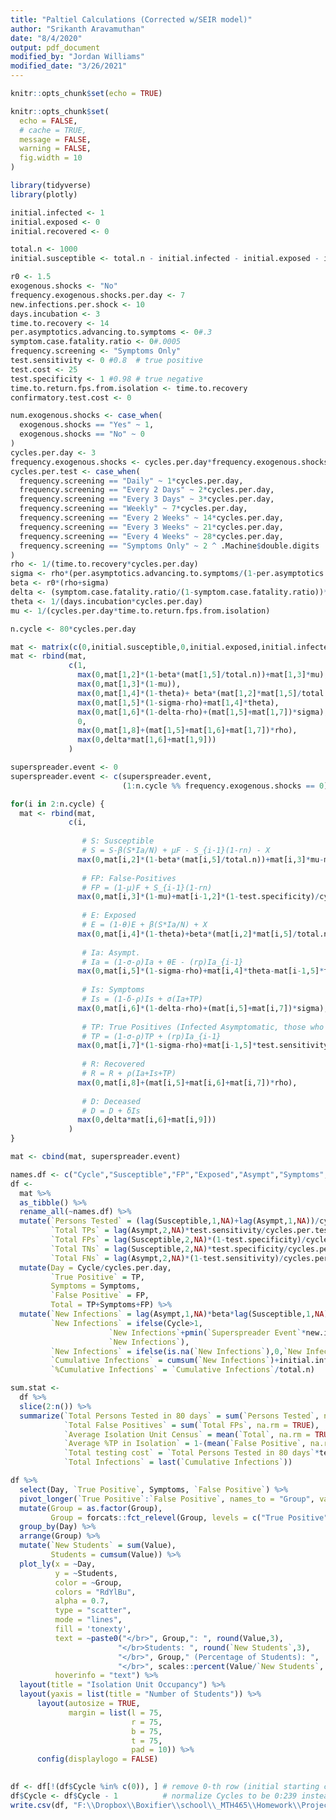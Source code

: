 ```yaml
---
title: "Paltiel Calculations (Corrected w/SEIR model)"
author: "Srikanth Aravamuthan"
date: "8/4/2020"
output: pdf_document
modified_by: "Jordan Williams"
modified_date: "3/26/2021"
---
```


```r
knitr::opts_chunk$set(echo = TRUE)

knitr::opts_chunk$set(
  echo = FALSE,
  # cache = TRUE, 
  message = FALSE,
  warning = FALSE, 
  fig.width = 10
)

library(tidyverse)
library(plotly)

```

```r
initial.infected <- 1
initial.exposed <- 0
initial.recovered <- 0

total.n <- 1000
initial.susceptible <- total.n - initial.infected - initial.exposed - initial.recovered

r0 <- 1.5
exogenous.shocks <- "No"
frequency.exogenous.shocks.per.day <- 7
new.infections.per.shock <- 10
days.incubation <- 3
time.to.recovery <- 14
per.asymptotics.advancing.to.symptoms <- 0#.3
symptom.case.fatality.ratio <- 0#.0005
frequency.screening <- "Symptoms Only"
test.sensitivity <- 0 #0.8  # true positive
test.cost <- 25
test.specificity <- 1 #0.98 # true negative
time.to.return.fps.from.isolation <- time.to.recovery
confirmatory.test.cost <- 0

```

```r
num.exogenous.shocks <- case_when(
  exogenous.shocks == "Yes" ~ 1,
  exogenous.shocks == "No" ~ 0
)
cycles.per.day <- 3
frequency.exogenous.shocks <- cycles.per.day*frequency.exogenous.shocks.per.day
cycles.per.test <- case_when(
  frequency.screening == "Daily" ~ 1*cycles.per.day,
  frequency.screening == "Every 2 Days" ~ 2*cycles.per.day,
  frequency.screening == "Every 3 Days" ~ 3*cycles.per.day,
  frequency.screening == "Weekly" ~ 7*cycles.per.day,
  frequency.screening == "Every 2 Weeks" ~ 14*cycles.per.day,
  frequency.screening == "Every 3 Weeks" ~ 21*cycles.per.day,
  frequency.screening == "Every 4 Weeks" ~ 28*cycles.per.day,
  frequency.screening == "Symptoms Only" ~ 2 ^ .Machine$double.digits
)
rho <- 1/(time.to.recovery*cycles.per.day)
sigma <- rho*(per.asymptotics.advancing.to.symptoms/(1-per.asymptotics.advancing.to.symptoms))
beta <- r0*(rho+sigma)
delta <- (symptom.case.fatality.ratio/(1-symptom.case.fatality.ratio))*rho
theta <- 1/(days.incubation*cycles.per.day)
mu <- 1/(cycles.per.day*time.to.return.fps.from.isolation)

```

```r
n.cycle <- 80*cycles.per.day

mat <- matrix(c(0,initial.susceptible,0,initial.exposed,initial.infected,0,0,initial.recovered,0), nrow = 1)
mat <- rbind(mat,
             c(1,
               max(0,mat[1,2]*(1-beta*(mat[1,5]/total.n))+mat[1,3]*mu),
               max(0,mat[1,3]*(1-mu)),
               max(0,mat[1,4]*(1-theta)+ beta*(mat[1,2]*mat[1,5]/total.n)),
               max(0,mat[1,5]*(1-sigma-rho)+mat[1,4]*theta),
               max(0,mat[1,6]*(1-delta-rho)+(mat[1,5]+mat[1,7])*sigma),
               0,
               max(0,mat[1,8]+(mat[1,5]+mat[1,6]+mat[1,7])*rho),
               max(0,delta*mat[1,6]+mat[1,9]))
             )

superspreader.event <- 0
superspreader.event <- c(superspreader.event, 
                         (1:n.cycle %% frequency.exogenous.shocks == 0)*num.exogenous.shocks)

for(i in 2:n.cycle) {
  mat <- rbind(mat,
             c(i,
               
                # S: Susceptible
                # S = S-β(S*Ia/N) + μF - S_{i-1}(1-rn) - X
               max(0,mat[i,2]*(1-beta*(mat[i,5]/total.n))+mat[i,3]*mu-mat[i-1,2]*(1-test.specificity)/cycles.per.test-superspreader.event[i+1]*new.infections.per.shock),
               
                # FP: False-Positives
                # FP = (1-μ)F + S_{i-1}(1-rn)
               max(0,mat[i,3]*(1-mu)+mat[i-1,2]*(1-test.specificity)/cycles.per.test),
               
                # E: Exposed
                # E = (1-θ)E + β(S*Ia/N) + X
               max(0,mat[i,4]*(1-theta)+beta*(mat[i,2]*mat[i,5]/total.n)+superspreader.event[i+1]*new.infections.per.shock),
               
                # Ia: Asympt.
                # Ia = (1-σ-ρ)Ia + θE - (rp)Ia_{i-1}
               max(0,mat[i,5]*(1-sigma-rho)+mat[i,4]*theta-mat[i-1,5]*test.sensitivity/cycles.per.test),
               
                # Is: Symptoms
                # Is = (1-δ-ρ)Is + σ(Ia+TP)
               max(0,mat[i,6]*(1-delta-rho)+(mat[i,5]+mat[i,7])*sigma),
               
                # TP: True Positives (Infected Asymptomatic, those who test positive)
                # TP = (1-σ-ρ)TP + (rp)Ia_{i-1}
               max(0,mat[i,7]*(1-sigma-rho)+mat[i-1,5]*test.sensitivity/cycles.per.test),
               
                # R: Recovered
                # R = R + ρ(Ia+Is+TP)               
               max(0,mat[i,8]+(mat[i,5]+mat[i,6]+mat[i,7])*rho),
               
                # D: Deceased
                # D = D + δIs
               max(0,delta*mat[i,6]+mat[i,9]))
             )
}

mat <- cbind(mat, superspreader.event)

```

```r
names.df <- c("Cycle","Susceptible","FP","Exposed","Asympt","Symptoms","TP","Recovered","Dead","Superspreader Event")
df <- 
  mat %>% 
  as_tibble() %>% 
  rename_all(~names.df) %>% 
  mutate(`Persons Tested` = (lag(Susceptible,1,NA)+lag(Asympt,1,NA))/cycles.per.test,
         `Total TPs` = lag(Asympt,2,NA)*test.sensitivity/cycles.per.test,
         `Total FPs` = lag(Susceptible,2,NA)*(1-test.specificity)/cycles.per.test,
         `Total TNs` = lag(Susceptible,2,NA)*test.specificity/cycles.per.test,
         `Total FNs` = lag(Asympt,2,NA)*(1-test.sensitivity)/cycles.per.test) %>% 
  mutate(Day = Cycle/cycles.per.day,
         `True Positive` = TP,
         Symptoms = Symptoms,
         `False Positive` = FP,
         Total = TP+Symptoms+FP) %>% 
  mutate(`New Infections` = lag(Asympt,1,NA)*beta*lag(Susceptible,1,NA)/(total.n),
         `New Infections` = ifelse(Cycle>1,
                      `New Infections`+pmin(`Superspreader Event`*new.infections.per.shock,lag(Susceptible,1,NA)),
                      `New Infections`),
         `New Infections` = ifelse(is.na(`New Infections`),0,`New Infections`),
         `Cumulative Infections` = cumsum(`New Infections`)+initial.infected+initial.recovered+initial.exposed,
         `%Cumulative Infections` = `Cumulative Infections`/total.n)

```

```r
sum.stat <- 
  df %>% 
  slice(2:n()) %>% 
  summarize(`Total Persons Tested in 80 days` = sum(`Persons Tested`, na.rm = TRUE),
            `Total False Positives` = sum(`Total FPs`, na.rm = TRUE),
            `Average Isolation Unit Census` = mean(`Total`, na.rm = TRUE),
            `Average %TP in Isolation` = 1-(mean(`False Positive`, na.rm = TRUE)/mean(`Total`, na.rm = TRUE)),
            `Total testing cost` = `Total Persons Tested in 80 days`*test.cost,
            `Total Infections` = last(`Cumulative Infections`))

```

```r
df %>% 
  select(Day, `True Positive`, Symptoms, `False Positive`) %>% 
  pivot_longer(`True Positive`:`False Positive`, names_to = "Group", values_to = "Value") %>% 
  mutate(Group = as.factor(Group),
         Group = forcats::fct_relevel(Group, levels = c("True Positive", "Symptoms", "False Positive"))) %>% 
  group_by(Day) %>% 
  arrange(Group) %>% 
  mutate(`New Students` = sum(Value),
         Students = cumsum(Value)) %>% 
  plot_ly(x = ~Day, 
          y = ~Students, 
          color = ~Group, 
          colors = "RdYlBu",
          alpha = 0.7,
          type = "scatter",
          mode = "lines",
          fill = 'tonexty',
          text = ~paste0("</br>", Group,": ", round(Value,3),
                        "</br>Students: ", round(`New Students`,3),
                        "</br>", Group," (Percentage of Students): ", 
                        "</br>", scales::percent(Value/`New Students`, accuracy = 0.1)), 
          hoverinfo = "text") %>% 
  layout(title = "Isolation Unit Occupancy") %>% 
  layout(yaxis = list(title = "Number of Students")) %>% 
      layout(autosize = TRUE, 
             margin = list(l = 75,
                           r = 75,
                           b = 75,
                           t = 75,
                           pad = 10)) %>%
      config(displaylogo = FALSE)
  
```

```r
df <- df[!(df$Cycle %in% c(0)), ] # remove 0-th row (initial starting condition)
df$Cycle <- df$Cycle - 1          # normalize Cycles to be 0:239 instead of 1:240
write.csv(df, "F:\\Dropbox\\Boxifier\\school\\_MTH465\\Homework\\Project\\Post\\references\\paltiel\\corrected_data.csv", row.names=FALSE)
```
